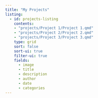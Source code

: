 ```yaml
---
title: "My Projects"
listing:
  - id: projects-listing
    contents:
    - "projects/Project 1/Project 1.qmd"
    - "projects/Project 2/Project 2.qmd"
    - "projects/Project 3/Project 3.qmd"
    type: grid
    sort: false
    sort-ui: true
    filter-ui: true
    fields:
      - image
      - title
      - description
      - author
      - date
      - categories
---
```

